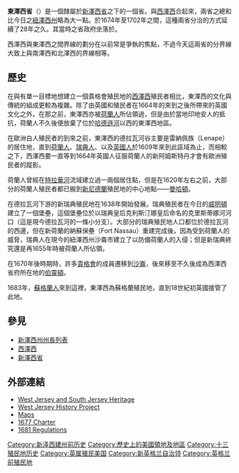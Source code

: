 {{Infobox country
|conventional_long_name = 東澤西省
|common_name            = 東澤西
|era                    = 
|status                 = 殖民地
|status_text            = [[英格蘭殖民地|英格蘭王國]]殖民地
|empire                 = 英格蘭王國
|government_type        = 憲法君主制
<!-- Rise and fall, events, years and dates -->
<!-- only fill in the start/end event entry if a specific article exists. Don't just say "abolition" or "declaration" -->
|event_start            = <!-- Default: "Established" -->
|date_start             = <!-- Optional: Date of establishment, in format 1 January (no year) -->
|year_start             = 1674<!-- Year of establishment -->
|event_end              = <!-- Default: "Disestablished" -->
|date_end               = <!-- Optional: Date of disestablishment, in format 1 January (no year) -->
|year_end               = 1702<!-- Year of disestablishment -->
|year_exile_start       = <!-- Year of start of exile (if dealing with exiled government: status="Exile") -->
|year_exile_end         = <!-- Year of end of exile (leave blank if still in exile) -->
|event1                 = <!-- Optional: other events between "start" and "end" -->
|date_event1            = 
|event2                 = 
|date_event2            = 
|event3                 = 
|date_event3            = 
|event4                 = 
|date_event4            = 
|event5                 = 
|date_event5            = 
|event_pre              = <!-- Optional: A crucial event that took place before "event_start" -->
|date_pre               = 
|event_post             = <!-- Optional: A crucial event that took place after "event_end" -->
|date_post              = 
<!-- Flag navigation: Preceding and succeeding entities p1 to p5 and s1 to s5 -->
|p1                     = 新尼德蘭
|flag_p1                = Statenvlag.svg
|s1                     = 新澤西省
|flag_s1                = Civil ensign of Great Britain (1707–1800).svg
|image_map              = Wpdms east west new jersey.png
|image_map_caption      = 原初東西澤西省份分別以黃色和綠色顯示。{{link-en|基思線|Keith Line}}以紅色顯示，{{link-en|考克思-巴克萊線|Coxe–Barclay Line}}以橙色顯示。
|capital                = {{link-en|珀斯安博伊|Perth Amboy}}
|common_languages       = [[英語|英語]]、[[荷蘭語|荷蘭語]]
|religion               = [[清教徒|清教]]
|currency               = 
<!-- Titles and names of the first and last leaders and their deputies -->
|leader1                = [[Anne,_Queen_of_Great_Britain|Anne]]
|leader2                = 
|year_leader1           = <!-- Years served -->
|year_leader2           = 
|title_leader           = 皇后
|representative1        = {{link-en|菲利普·卡爾特雷 (總督)|Philip Carteret (Governor)|菲利普·卡爾特雷}}<small>（首先）</small>
|representative2        = {{link-en|安德魯·漢密爾頓 (新澤西)|Andrew Hamilton (New Jersey)|安德魯·漢密爾頓}}<small>（最後）</small>
|year_representative1   = 1674－1682
|year_representative2   = 1699－1702
|title_representative   = 殖民總督
|deputy1                = <!-- Name of prime minister -->
|deputy2                = 
|year_deputy1           = <!-- Years served -->
|year_deputy2           = 
|title_deputy           = <!-- Default: "Prime minister" -->
<!-- Legislature -->
|legislature            = <!-- Name of legislature -->
|house1                 = <!-- Name of first chamber -->
|type_house1            = <!-- Default: "Upper house" -->
|house2                 = <!-- Name of second chamber -->
|type_house2            = <!-- Default: "Lower house" -->
<!-- Area and population of a given year -->
|stat_year1             = <!-- year of the statistic, specify either area, population or both -->
|stat_area1             = <!-- area in square kílometres (w/o commas or spaces), area in square miles is calculated -->
|stat_pop1              = <!-- population (w/o commas or spaces), population density is calculated if area is also given -->
}}

'''東澤西省'''（{{lang-en|East Jersey}}）是一個隸屬於[[新澤西省|新澤西省]]之下的一個省。與[[西澤西|西澤西]]合起來，兩省之總和比今日之[[紐澤西州|紐澤西州]]略為大一點。於1674年至1702年之間，這種兩省分治的方式延續了28年之久。其當時之省政府坐落於{{link-en|珀斯安博伊 (新澤西州)|Perth Amboy, New Jersey|珀斯安博伊}}。

西澤西與東澤西之間界線的劃分在以前常是爭執的焦點，不過今天這兩省的分界線大致上與南澤西和北澤西的界線相等。

==歷史==
在與有單一目標地想建立一個貴格會殖民地的[[西澤西|西澤西]]殖民者相比，東澤西的文化與傳統的組成更較為複雜。除了由英國和殖民者在1664年的來到之後所帶來的英國文化之外，在那之前，東澤西亦被[[荷蘭|荷蘭人]]所佔領過，但是由於當地印地安人的抵抗，荷蘭人不久後便放棄了位於[[哈德遜河|哈德遜河]]以西的東澤西地區。

在歐洲白人殖民者的到來之前，東澤西的德拉瓦河谷主要是雷納佩族（Lenape）的居住地，直到[[荷蘭|荷蘭人]]、[[瑞典|瑞典人]]、以及[[英國|英國人]]於1609年來到此區域為止，而相較之下，西澤西要一直等到1664年英國人征服荷蘭人的新阿姆斯特丹才會有歐洲殖民者的蹤影。

荷蘭人曾經在[[特拉華河|特拉華河]]流域建立過一兩個居住點，但是在1620年左右之前，大部分的荷蘭人殖民者都已搬到[[新尼德蘭|新尼德蘭]]殖民地的中心地點——[[曼哈頓|曼哈頓]]。

在德拉瓦河下游的新瑞典殖民地在1638年開始發展。瑞典殖民者在今日的[[威明頓_(德拉瓦州)|威明頓]]建立了一個堡壘，這個堡壘位於以瑞典皇后克利斯汀娜皇后命名的克里斯蒂娜河河口（這是現今德拉瓦河的一條小分支）。大部分的瑞典殖民地人口都位於德拉瓦河的西邊，但在新荷蘭的納蘇保壘（Fort Nassau）重建完成後，因為受到荷蘭人的威脅，瑞典人在現今的紐澤西州沙崙市建立了{{link-en|新埃爾夫斯貝格堡|Fort Nya Elfsborg}}以防備荷蘭人的入侵；但是新瑞典終究還是再1655年時被荷蘭人所佔領。

在1670年後時期時，許多[[貴格會|貴格會]]的成員遷移到[[沙崙_(紐澤西州)|沙崙]]，後來移至不久後成為西澤西省府所在地的[[伯靈頓_(紐澤西州)|伯靈頓]]。

1683年，[[蘇格蘭王國|蘇格蘭人]]來到這裡，東澤西為蘇格蘭殖民地，直到18世紀初英國接管了此地。

== 參見 ==
*[[新澤西州州長列表|新澤西州州長列表]]
*[[西澤西|西澤西]]
*[[新澤西省|新澤西省]]

==外部連結==
* [https://archive.is/20040109074738/http://207.36.134.158/ West Jersey and South Jersey Heritage]
* [http://westjerseyhistory.org West Jersey History Project] {{Wayback|url=http://westjerseyhistory.org/ |date=20210125034618 }}
* [https://web.archive.org/web/20051015053015/http://www.pym.org/exhibit/p06.html Maps]
* [http://www.lonang.com/exlibris/organic/1677-cnj.htm 1677 Charter] {{Wayback|url=http://www.lonang.com/exlibris/organic/1677-cnj.htm |date=20130507004601 }}
* [https://web.archive.org/web/20070102120721/http://www.yale.edu/lawweb/avalon/states/nj08.htm 1681 Regulations]

{{英國海外領土}}
{{DEFAULTSORT:East Jersey}}
[[Category:新泽西建州前历史|Category:新泽西建州前历史]]
[[Category:歷史上的美國領地及地區|Category:歷史上的美國領地及地區]]
[[Category:十三殖民地历史|Category:十三殖民地历史]]
[[Category:英属殖民美国|Category:英属殖民美国]]
[[Category:新英格兰自治领|Category:新英格兰自治领]]
[[Category:英格兰前殖民地|Category:英格兰前殖民地]]